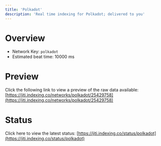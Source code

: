 ```yaml
---
title: 'Polkadot'
description: 'Real time indexing for Polkadot; delivered to you'
---
```


# Overview
- Network Key: `polkadot`
- Estimated beat time: 10000 ms

# Preview
Click the following link to view a preview of the raw data available: [https://jiti.indexing.co/networks/polkadot/25429758](https://jiti.indexing.co/networks/polkadot/25429758)

# Status
Click here to view the latest status: [https://jiti.indexing.co/status/polkadot](https://jiti.indexing.co/status/polkadot)
